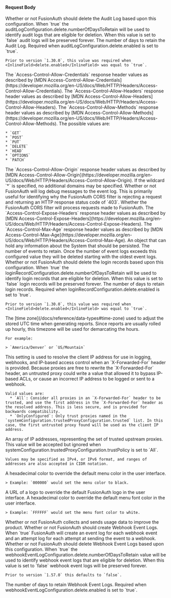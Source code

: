
#### Request Body

<APIBlock>
  <APIField name="systemConfiguration.auditLogConfiguration.delete.enabled" type="Boolean" optional defaults="false">
    Whether or not FusionAuth should delete the Audit Log based upon this configuration. When `true` the <InlineField>auditLogConfiguration.delete.numberOfDaysToRetain</InlineField> will be used to identify audit logs that are eligible for deletion. When this value is set to `false` audit logs will be preserved forever.
  </APIField>
  <APIField name="systemConfiguration.auditLogConfiguration.delete.numberOfDaysToRetain" type="Integer" optional defaults="365">
    The number of days to retain the Audit Log. Required when <InlineField>auditLogConfiguration.delete.enabled</InlineField> is set to `true`.

    Prior to version `1.30.0`, this value was required when <InlineField>delete.enabled</InlineField> was equal to `true`.
  </APIField>
  <APIField name="systemConfiguration.corsConfiguration.allowCredentials" type="Boolean" optional defaults="false">
    The `Access-Control-Allow-Credentials` response header values as described by [MDN Access-Control-Allow-Credentials](https://developer.mozilla.org/en-US/docs/Web/HTTP/Headers/Access-Control-Allow-Credentials).
  </APIField>
  <APIField name="systemConfiguration.corsConfiguration.allowedHeaders" type="Array<String>" optional>
    The `Access-Control-Allow-Headers` response header values as described by [MDN Access-Control-Allow-Headers](https://developer.mozilla.org/en-US/docs/Web/HTTP/Headers/Access-Control-Allow-Headers).
  </APIField>
  <APIField name="systemConfiguration.corsConfiguration.allowedMethods" type="Array<String>" optional>
    The `Access-Control-Allow-Methods` response header values as described by [MDN Access-Control-Allow-Methods](https://developer.mozilla.org/en-US/docs/Web/HTTP/Headers/Access-Control-Allow-Methods). The possible values are:

    * `GET`
    * `POST`
    * `PUT`
    * `DELETE`
    * `HEAD`
    * `OPTIONS`
    * `PATCH`
  </APIField>
  <APIField name="systemConfiguration.corsConfiguration.allowedOrigins" type="Array<String>" optional>
    The `Access-Control-Allow-Origin` response header values as described by [MDN Access-Control-Allow-Origin](https://developer.mozilla.org/en-US/docs/Web/HTTP/Headers/Access-Control-Allow-Origin). If the wildcard `*` is specified, no additional domains may be specified.
  </APIField>
  <APIField name="systemConfiguration.corsConfiguration.debug" type="Boolean" optional defaults="false">
    Whether or not FusionAuth will log debug messages to the event log. This is primarily useful for identifying why the FusionAuth CORS filter is rejecting a request and returning an HTTP response status code of `403`.
  </APIField>
  <APIField name="systemConfiguration.corsConfiguration.enabled" type="Boolean" optional defaults="false">
    Whether the FusionAuth CORS filter will process requests made to FusionAuth.
  </APIField>
  <APIField name="systemConfiguration.corsConfiguration.exposedHeaders" type="Array<String>" optional>
    The `Access-Control-Expose-Headers` response header values as described by [MDN Access-Control-Expose-Headers](https://developer.mozilla.org/en-US/docs/Web/HTTP/Headers/Access-Control-Expose-Headers).
  </APIField>
  <APIField name="systemConfiguration.corsConfiguration.preflightMaxAgeInSeconds" type="Integer" optional>
    The `Access-Control-Max-Age` response header values as described by [MDN Access-Control-Max-Age](https://developer.mozilla.org/en-US/docs/Web/HTTP/Headers/Access-Control-Max-Age).
  </APIField>
  <APIField name="systemConfiguration.data" type="Object" optional>
    An object that can hold any information about the System that should be persisted.
  </APIField>
  <APIField name="systemConfiguration.eventLogConfiguration.numberToRetain" type="Integer" optional>
    The number of events to retain. Once the number of event logs exceeds this configured value they will be deleted starting with the oldest event logs.
  </APIField>
  <APIField name="systemConfiguration.loginRecordConfiguration.delete.enabled" type="Boolean" optional defaults="false">
    Whether or not FusionAuth should delete the login records based upon this configuration. When `true` the <InlineField>loginRecordConfiguration.delete.numberOfDaysToRetain</InlineField> will be used to identify login records that are eligible for deletion. When this value is set to `false` login records will be preserved forever.
  </APIField>
  <APIField name="systemConfiguration.loginRecordConfiguration.delete.numberOfDaysToRetain" type="Integer" optional defaults="365">
    The number of days to retain login records. Required when <InlineField>loginRecordConfiguration.delete.enabled</InlineField> is set to `true`.

    Prior to version `1.30.0`, this value was required when <InlineField>delete.enabled</InlineField> was equal to `true`.
  </APIField>
  <APIField name="systemConfiguration.reportTimezone" type="String" required>
    The [time zone](/docs/reference/data-types#time-zone) used to adjust the stored UTC time when generating reports. Since reports are usually rolled up hourly, this timezone will be used for demarcating the hours.

    For example:

    > `America/Denver` or `US/Mountain`
  </APIField>

  <APIField name="systemConfiguration.trustedProxyConfiguration.trustPolicy" type="String" defaults="All" since="1.49.0">
    This setting is used to resolve the client IP address for use in logging, webhooks, and IP-based access control when an `X-Forwarded-For` header is provided. Because proxies are free to rewrite the `X-Forwarded-For` header, an untrusted proxy could write a value that allowed it to bypass IP-based ACLs, or cause an incorrect IP address to be logged or sent to a webhook.

    Valid values are:
      * `All`: Consider all proxies in an `X-Forwarded-For` header to be trusted, and use the first address in the `X-Forwarded-For` header as the resolved address. This is less secure, and is provided for backwards compatibility.
      * `OnlyConfigured`: Only trust proxies named in the `systemConfiguration.trustedProxyConfiguration.trusted` list. In this case, the first untrusted proxy found will be used as the client IP address.
  </APIField>
  <APIField name="systemConfiguration.trustedProxyConfiguration.trusted" type="Array<String>" since="1.49.0">
    An array of IP addresses, representing the set of trusted upstream proxies. This value will be accepted but ignored when <InlineField>systemConfiguration.trustedProxyConfiguration.trustPolicy</InlineField> is set to `All`.

    Values may be specified as IPv4, or IPv6 format, and ranges of addresses are also accepted in CIDR notation.
  </APIField>

  <APIField name="systemConfiguration.uiConfiguration.headerColor" type="String" optional>
    A hexadecimal color to override the default menu color in the user interface.

    > Example: `000000` would set the menu color to black.
  </APIField>
  <APIField name="systemConfiguration.uiConfiguration.logoURL" type="String" optional>
    A URL of a logo to override the default FusionAuth logo in the user interface.
  </APIField>
  <APIField name="systemConfiguration.uiConfiguration.menuFontColor" type="String" optional>
    A hexadecimal color to override the default menu font color in the user interface.

    > Example: `FFFFFF` would set the menu font color to white.
  </APIField>
  <APIField name="systemConfiguration.usageDataConfiguration.enabled" type="Boolean" since="1.55.0">
    Whether or not FusionAuth collects and sends usage data to improve the product.
  </APIField>
  <APIField name="systemConfiguration.webhookEventLogConfiguration.enabled" type="Boolean" optional defaults="true" since="1.57.0">
    Whether or not FusionAuth should create Webhook Event Logs. When `true` FusionAuth will create an event log for each webhook event and an attempt log for each attempt at sending the event to a webhook.
  </APIField>
  <APIField name="systemConfiguration.webhookEventLogConfiguration.delete.enabled" type="Boolean" optional defaults="true" since="1.53.0">
    Whether or not FusionAuth should delete Webhook Event Logs based upon this configuration. When `true` the <InlineField>webhookEventLogConfiguration.delete.numberOfDaysToRetain</InlineField> value will be used to identify webhook event logs that are eligible for deletion. When this value is set to `false` webhook event logs will be preserved forever.

    Prior to version `1.57.0` this defaults to `false`.
  </APIField>
  <APIField name="systemConfiguration.webhookEventLogConfiguration.delete.numberOfDaysToRetain" type="Integer" optional defaults="30" since="1.53.0">
    The number of days to retain Webhook Event Logs. Required when <InlineField>webhookEventLogConfiguration.delete.enabled</InlineField> is set to `true`.
  </APIField>
</APIBlock>

<JSON title="Example Request JSON" src="system-configuration/request.json" />

